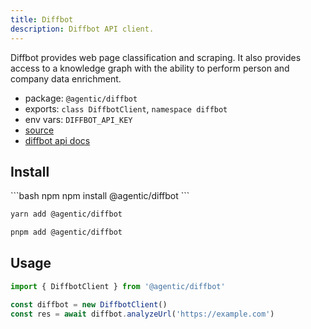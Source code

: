 ```yaml
---
title: Diffbot
description: Diffbot API client.
---
```


Diffbot provides web page classification and scraping. It also provides access to a knowledge graph with the ability to perform person and company data enrichment.

- package: `@agentic/diffbot`
- exports: `class DiffbotClient`, `namespace diffbot`
- env vars: `DIFFBOT_API_KEY`
- [source](https://github.com/transitive-bullshit/agentic/blob/main/packages/diffbot/src/diffbot-client.ts)
- [diffbot api docs](https://docs.diffbot.com)

## Install

<CodeGroup>
```bash npm
npm install @agentic/diffbot
```

```bash yarn
yarn add @agentic/diffbot
```

```bash pnpm
pnpm add @agentic/diffbot
```

</CodeGroup>

## Usage

```ts
import { DiffbotClient } from '@agentic/diffbot'

const diffbot = new DiffbotClient()
const res = await diffbot.analyzeUrl('https://example.com')
```
